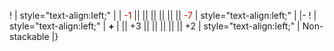 {{Ship/EquipmentBonuses|class=<includeonly>mw-collapsed</includeonly>}}
! {{TorpedoWeapon}}{{EquipmentLink|Type D Kouhyouteki Kai (Kouryuu Kai)}}
| style="text-align:left;" | 
| <font color=#CC0000>-1</font> || || || || || || <font color=#CC0000>-7</font> 
| style="text-align:left;" | 
|-
! {{SubmarineRadar}}{{EquipmentLink|Late Model Submarine Radar & Passive Radiolocator}}
| style="text-align:left;" | '''+ {{EquipmentLink|Late Model Bow Torpedo Mount (6 tubes)|Skilled Sonar Personnel + Late Model Bow Torpedo Mount (6 tubes)|Late Model 53cm Bow Torpedo Mount (8 tubes)|text=Late Model Bow Torpedo}}'''
| || +3 || || || || || +2 
| style="text-align:left;" | Non-stackable
|}